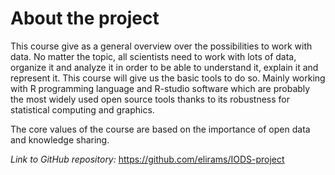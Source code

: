 
# About the project

This course give as a general overview over the possibilities to work with data. No matter the topic, all scientists need to work with lots of data, organize it and analyze it in order to be able to understand it, explain it and represent it. This course will give us the basic tools to do so. Mainly working with R programming language and R-studio software which are probably the most widely used open source tools thanks to its robustness for statistical computing and graphics.

The core values of the course are based on the importance of open data and knowledge sharing.

*Link to GitHub repository:* <https://github.com/elirams/IODS-project>
